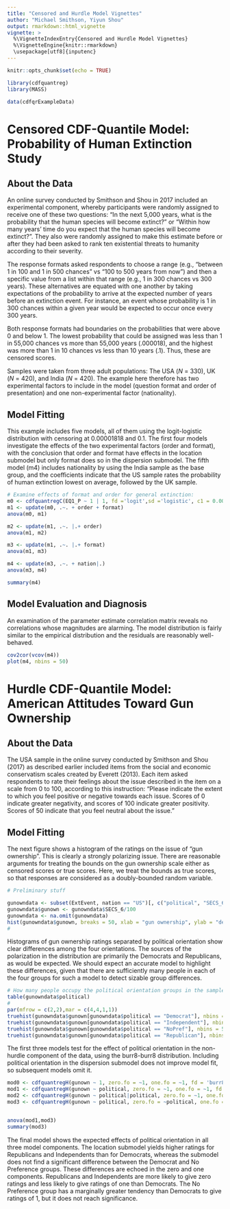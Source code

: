 ---
title: "Censored and Hurdle Model Vignettes"
author: "Michael Smithson, Yiyun Shou"
output: rmarkdown::html_vignette
vignette: >
  %\VignetteIndexEntry{Censored and Hurdle Model Vignettes}
  %\VignetteEngine{knitr::rmarkdown}
  \usepackage[utf8]{inputenc}
---

```{r setup, include=FALSE}
knitr::opts_chunk$set(echo = TRUE)
```

```{r, echo = FALSE}
library(cdfquantreg)
library(MASS)

data(cdfqrExampleData)
```

# Censored CDF-Quantile Model: Probability of Human Extinction Study
## About the Data 

An online survey conducted by Smithson and Shou in 2017 included an experimental component, whereby participants were randomly assigned to receive one of these two questions: "In the next 5,000 years, what is the probability that the human species will become extinct?" or "Within how many years' time do you expect that the human species will become extinct?". They also were randomly assigned to make this estimate before or after they had been asked to rank ten existential threats to humanity according to their severity.  

The response formats asked respondents to choose a range (e.g., "between 1 in 100 and 1 in 500 chances" vs "100 to 500 years from now") and then a specific value from a list within that range (e.g., 1 in 300 chances vs 300 years).  These alternatives are equated with one another by taking expectations of the probability to arrive at the expected number of years before an extinction event.  For instance, an event whose probability is 1 in 300 chances within a given year would be expected to occur once every 300 years. 

Both response formats had boundaries on the probabilities that were above 0 and below 1. The lowest probability that could be assigned was less than 1 in 55,000 chances vs more than 55,000 years (.000018), and the highest was more than 1 in 10 chances vs less than 10 years (.1). Thus, these are censored scores.  

Samples were taken from three adult populations: The USA ($N$ = 330), UK ($N$ = 420), and India ($N$ = 420). The example here therefore has two experimental factors to include in the model (question format and order of presentation) and one non-experimental factor (nationality). 

## Model Fitting
This example includes five models, all of them using the logit-logistic distribution with censoring at 0.00001818 and 0.1. The first four models investigate the effects of the two experimental factors (order and format), with the conclusion that order and format have effects in the location submodel but only format does so in the dispersion submodel. The fifth model (m4) includes nationality by using the India sample as the base group, and the coefficients indicate that the US sample rates the probability of human extinction lowest on average, followed by the UK sample. 

```{r}
# Examine effects of format and order for general extinction:
m0 <- cdfquantregC(EQ1_P ~ 1 | 1, fd ='logit',sd ='logistic', c1 = 0.00001818, c2 = 0.1,data = ExtEvent)
m1 <- update(m0, .~. + order + format)
anova(m0, m1)

m2 <- update(m1, .~. |.+ order)
anova(m1, m2)

m3 <- update(m1, .~. |.+ format)
anova(m1, m3)

m4 <- update(m3, .~. + nation|.)
anova(m3, m4)

summary(m4)
```

## Model Evaluation and Diagnosis
An examination of the parameter estimate correlation matrix reveals no correlations whose magnitudes are alarming.  The model distribution is fairly similar to the empirical distribution and the residuals are reasonably well-behaved. 

```{r}
cov2cor(vcov(m4))
plot(m4, nbins = 50)

```



# Hurdle CDF-Quantile Model: American Attitudes Toward Gun Ownership
## About the Data 
The USA sample in the online survey conducted by Smithson and Shou (2017) as described earlier included items from the social and economic conservatism scales created by Everett (2013). Each item asked respondents to rate their feelings about the issue described in the item on a scale from 0 to 100, according to this instruction: "Please indicate the extent to which you feel positive or negative towards each issue. Scores of 0 indicate greater negativity, and scores of 100 indicate greater positivity. Scores of 50 indicate that you feel neutral about the issue."  

## Model Fitting 
The next figure shows a histogram of the ratings on the issue of "gun ownership".  This is clearly a strongly polarizing issue. There are reasonable arguments for treating the bounds on the gun ownership scale either as censored scores or true scores.  Here, we treat the bounds as true scores, so that responses are considered as a doubly-bounded random variable. 

```{r, echo = FALSE}
# Preliminary stuff

gunowndata <- subset(ExtEvent, nation == "US")[, c("political", "SECS_6")]
gunowndata$gunown <- gunowndata$SECS_6/100
gunowndata <- na.omit(gunowndata)
hist(gunowndata$gunown, breaks = 50, xlab = "gun ownership", ylab = "density", main = "", col = "red")
# 
```

Histograms of gun ownership ratings separated by political orientation show clear differences among the four orientations. The sources of the polarization in the distribution are primarily the Democrats and Republicans, as would be expected.  We should expect an accurate model to highlight these differences, given that there are sufficiently many people in each of the four groups for such a model to detect sizable group differences. 

```{r}
# How many people occupy the political orientation groups in the sample?
table(gunowndata$political)
# 
par(mfrow = c(2,2),mar = c(4,4,1,1))
truehist(gunowndata$gunown[gunowndata$political == "Democrat"], nbins = 50, main = "Democrat", xlab = "gun ownership", ylab = "density", ylim = c(0,11), col = "red")
truehist(gunowndata$gunown[gunowndata$political == "Independent"], nbins = 50, main = "Independent", xlab = "gun ownership", ylab = "density", ylim = c(0,11), col = "red")
truehist(gunowndata$gunown[gunowndata$political == "NoPref"], nbins = 50, main = "No Preference", xlab = "gun ownership", ylab = "density", ylim = c(0,11), col = "red")
truehist(gunowndata$gunown[gunowndata$political == "Republican"], nbins = 50, main = "Republican", xlab = "gun ownership", ylab = "density", ylim = c(0,11), col = "red")
```

The first three models test for the effect of political orientation in the non-hurdle component of the data, using the burr8-burr8 distribution. Including political orientation in the dispersion submodel does not improve model fit, so subsequent models omit it. 

```{r}
mod0 <- cdfquantregH(gunown ~ 1, zero.fo = ~1, one.fo = ~1, fd = 'burr8', sd = 'burr8', type = 'ZO', data = gunowndata)
mod1 <- cdfquantregH(gunown ~ political, zero.fo = ~1, one.fo = ~1, fd = 'burr8', sd = 'burr8', type = 'ZO', data = gunowndata)
mod2 <- cdfquantregH(gunown ~ political|political, zero.fo = ~1, one.fo = ~1, fd = 'burr8', sd = 'burr8', type = 'ZO', data = gunowndata)
mod3 <- cdfquantregH(gunown ~ political, zero.fo = ~political, one.fo = ~political, fd = 'burr8', sd = 'burr8', type = 'ZO', data = gunowndata)


anova(mod1,mod3)
summary(mod3)
```

The final model shows the expected effects of political orientation in all three model components. The location submodel yields higher ratings for Republicans and Independents than for Democrats, whereas the submodel does not find a significant difference between the Democrat and No Preference groups.  These differences are echoed in the zero and one components.  Republicans and Independents are more likely to give zero ratings and less likely to give ratings of one than Democrats.  The No Preference group has a marginally greater tendency than Democrats to give ratings of 1, but it does not reach significance.  
